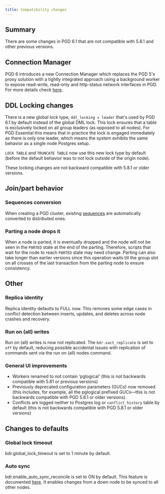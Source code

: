 ```yaml
---
title: Compatibility changes
---
```


## Summary

There are some changes in PGD 6.1 that are not compatible with 5.8.1 and other previous versions.

## Connection Manager 

PGD 6 introduces a new Connection Manager which replaces the PGD 5's proxy solution with a tightly integrated approach using a background worker to expose read-write, read-only and http-status network interfaces in PGD. 
For more details check [here](/pgd/latest/reference/connection-manager/).

## DDL Locking changes

There is a new global lock type, `ddl_locking = leader` that's used by PGD 6.1 by default instead of the global DML lock.
This lock ensures that a table is exclusively locked on all group leaders (as opposed to all nodes).
For PGD Essential this means that in practice the lock is engaged immediately as there is only one leader, which means the system exhibits the same behavior as a single node Postgres setup.

`LOCK TABLE` and `TRUNCATE TABLE` now use this new lock type by default (before the default behavior was to not lock outside of the origin node).

These locking changes are not backward compatible with 5.8.1 or older versions.

## Join/part behavior

### Sequences conversion

When creating a PGD cluster, existing [sequences](/pgd/6.1/reference/sequences.mdx) are automatically converted to distributed ones.

### Parting a node drops it

When a node is parted, it is eventually dropped and the node will not be seen in the `PARTED` state at the end of the parting.
Therefore, scripts that wait for the node to reach `PARTED` state may need change.
Parting can also take longer than earlier versions since this operation waits till the group slot on all crosses of the last transaction from the parting node to ensure consistency.

## Other

### Replica identity

Replica identity defaults to FULL now.
This removes some edge cases in conflict detection between inserts, updates, and deletes across node crashes and recovery.

### Run on (all) writes

Run on (all) writes is now not replicated.
The `bdr.xact_replicate` is set to `off` by default, reducing possible accidental issues with replication of commands sent via the run on (all) nodes command.

### General UI improvements

- Workers renamed to not contain 'pglogical' (this is not backwards compatible with 5.81 or previous versions)
- Previously deprecated configuration parameters (GUCs) now removed (this includes, for example, all the pglogical prefixed GUCs—this is not backwards compatible with PGD 5.8.1 or older versions).
- Conflicts are logged neither to Postgres log or `conflict_history` table by default (this is not backwards compatible with PGD 5.8.1 or older versions)

## Changes to defaults

### Global lock timeout

bdr.global_lock_timeout is set to 1 minute by default.

### Auto sync

bdr.enable_auto_sync_reconcile is set to ON by default.
This feature is documented [here](pgd/latest/reference/node_management/automatic_sync/).
It enables changes from a down node to be synced to all other nodes.